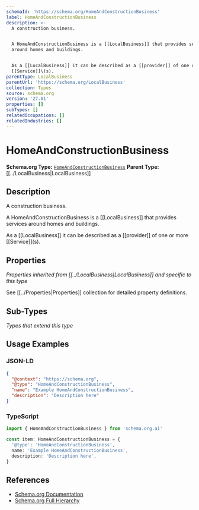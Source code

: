```yaml
---
schemaId: 'https://schema.org/HomeAndConstructionBusiness'
label: HomeAndConstructionBusiness
description: >-
  A construction business.


  A HomeAndConstructionBusiness is a [[LocalBusiness]] that provides services
  around homes and buildings.


  As a [[LocalBusiness]] it can be described as a [[provider]] of one or more
  [[Service]]\(s).
parentType: LocalBusiness
parentUrl: 'https://schema.org/LocalBusiness'
collection: Types
source: schema.org
version: '27.01'
properties: []
subTypes: []
relatedOccupations: []
relatedIndustries: []
---
```

# HomeAndConstructionBusiness

**Schema.org Type:** [`HomeAndConstructionBusiness`](https://schema.org/HomeAndConstructionBusiness)
**Parent Type:** [[../LocalBusiness|LocalBusiness]]

## Description

A construction business.

A HomeAndConstructionBusiness is a [[LocalBusiness]] that provides services around homes and buildings.

As a [[LocalBusiness]] it can be described as a [[provider]] of one or more [[Service]]\(s).

## Properties

*Properties inherited from [[../LocalBusiness|LocalBusiness]] and specific to this type*

See [[../Properties|Properties]] collection for detailed property definitions.

## Sub-Types

*Types that extend this type*

## Usage Examples

### JSON-LD

```json
{
  "@context": "https://schema.org",
  "@type": "HomeAndConstructionBusiness",
  "name": "Example HomeAndConstructionBusiness",
  "description": "Description here"
}
```

### TypeScript

```typescript
import { HomeAndConstructionBusiness } from 'schema.org.ai'

const item: HomeAndConstructionBusiness = {
  '@type': 'HomeAndConstructionBusiness',
  name: 'Example HomeAndConstructionBusiness',
  description: 'Description here',
}
```

## References

- [Schema.org Documentation](https://schema.org/HomeAndConstructionBusiness)
- [Schema.org Full Hierarchy](https://schema.org/docs/full.html)
